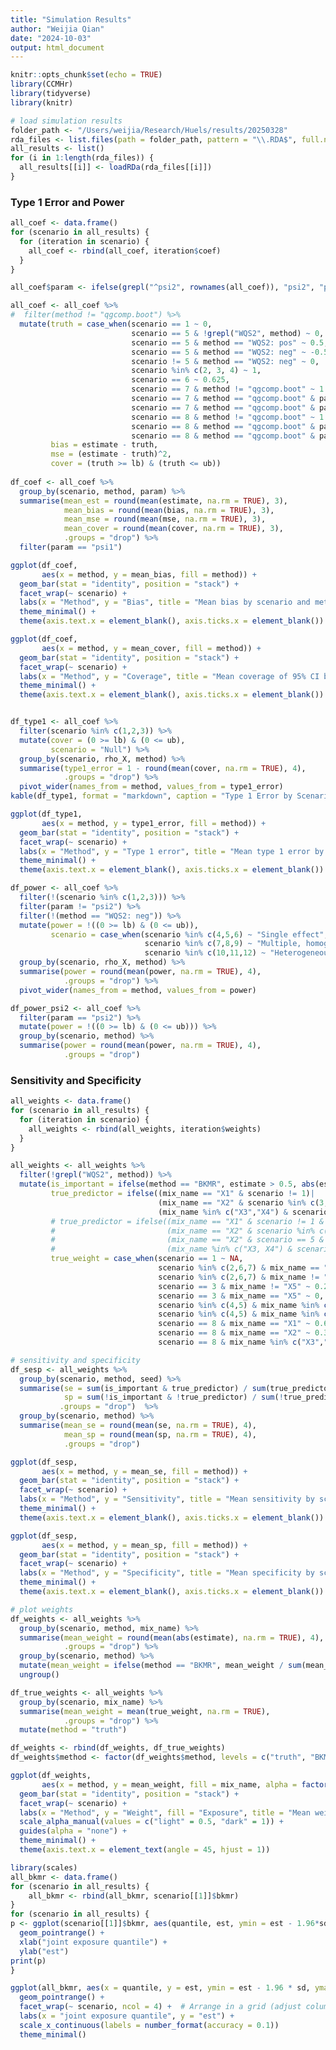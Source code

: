 ```yaml
---
title: "Simulation Results"
author: "Weijia Qian"
date: "2024-10-03"
output: html_document
---
```


```r
knitr::opts_chunk$set(echo = TRUE)
library(CCMHr)
library(tidyverse)
library(knitr)

# load simulation results
folder_path <- "/Users/weijia/Research/Huels/results/20250328"
rda_files <- list.files(path = folder_path, pattern = "\\.RDA$", full.names = TRUE)
all_results <- list()
for (i in 1:length(rda_files)) {
  all_results[[i]] <- loadRDa(rda_files[[i]])
}
```

### Type 1 Error and Power
```r
all_coef <- data.frame()
for (scenario in all_results) {
  for (iteration in scenario) {
    all_coef <- rbind(all_coef, iteration$coef)
  }
}

all_coef$param <- ifelse(grepl("^psi2", rownames(all_coef)), "psi2", "psi1")

all_coef <- all_coef %>%
#  filter(method != "qgcomp.boot") %>%
  mutate(truth = case_when(scenario == 1 ~ 0,
                           scenario == 5 & !grepl("WQS2", method) ~ 0,
                           scenario == 5 & method == "WQS2: pos" ~ 0.5,
                           scenario == 5 & method == "WQS2: neg" ~ -0.5,
                           scenario != 5 & method == "WQS2: neg" ~ 0,
                           scenario %in% c(2, 3, 4) ~ 1,
                           scenario == 6 ~ 0.625,
                           scenario == 7 & method != "qgcomp.boot" ~ 1.2,
                           scenario == 7 & method == "qgcomp.boot" & param == "psi1" ~ 1,
                           scenario == 7 & method == "qgcomp.boot" & param == "psi2" ~ 0.2,
                           scenario == 8 & method != "qgcomp.boot" ~ 1.7,
                           scenario == 8 & method == "qgcomp.boot" & param == "psi1" ~ 1.5,
                           scenario == 8 & method == "qgcomp.boot" & param == "psi2" ~ 0.2),
         bias = estimate - truth,
         mse = (estimate - truth)^2,
         cover = (truth >= lb) & (truth <= ub))
  
df_coef <- all_coef %>%
  group_by(scenario, method, param) %>%
  summarise(mean_est = round(mean(estimate, na.rm = TRUE), 3),
            mean_bias = round(mean(bias, na.rm = TRUE), 3),
            mean_mse = round(mean(mse, na.rm = TRUE), 3),
            mean_cover = round(mean(cover, na.rm = TRUE), 3),
            .groups = "drop") %>%
  filter(param == "psi1")

ggplot(df_coef, 
       aes(x = method, y = mean_bias, fill = method)) +
  geom_bar(stat = "identity", position = "stack") +
  facet_wrap(~ scenario) +                           
  labs(x = "Method", y = "Bias", title = "Mean bias by scenario and method") +
  theme_minimal() +
  theme(axis.text.x = element_blank(), axis.ticks.x = element_blank())

ggplot(df_coef, 
       aes(x = method, y = mean_cover, fill = method)) +
  geom_bar(stat = "identity", position = "stack") +
  facet_wrap(~ scenario) +                           
  labs(x = "Method", y = "Coverage", title = "Mean coverage of 95% CI by scenario and method") +
  theme_minimal() +
  theme(axis.text.x = element_blank(), axis.ticks.x = element_blank())


df_type1 <- all_coef %>%
  filter(scenario %in% c(1,2,3)) %>%
  mutate(cover = (0 >= lb) & (0 <= ub),
         scenario = "Null") %>%
  group_by(scenario, rho_X, method) %>%
  summarise(type1_error = 1 - round(mean(cover, na.rm = TRUE), 4),
            .groups = "drop") %>%
  pivot_wider(names_from = method, values_from = type1_error)
kable(df_type1, format = "markdown", caption = "Type 1 Error by Scenario and Method")

ggplot(df_type1, 
       aes(x = method, y = type1_error, fill = method)) +
  geom_bar(stat = "identity", position = "stack") +  
  facet_wrap(~ scenario) +                           
  labs(x = "Method", y = "Type 1 error", title = "Mean type 1 error by scenario and method") +
  theme_minimal() +
  theme(axis.text.x = element_blank(), axis.ticks.x = element_blank())

df_power <- all_coef %>%
  filter(!(scenario %in% c(1,2,3))) %>%
  filter(param != "psi2") %>%
  filter(!(method == "WQS2: neg")) %>%
  mutate(power = !((0 >= lb) & (0 <= ub)),
         scenario = case_when(scenario %in% c(4,5,6) ~ "Single effect",
                              scenario %in% c(7,8,9) ~ "Multiple, homogeneous effect",
                              scenario %in% c(10,11,12) ~ "Heterogeneous effect")) %>%
  group_by(scenario, rho_X, method) %>%
  summarise(power = round(mean(power, na.rm = TRUE), 4),
            .groups = "drop") %>%
  pivot_wider(names_from = method, values_from = power)

df_power_psi2 <- all_coef %>%
  filter(param == "psi2") %>%
  mutate(power = !((0 >= lb) & (0 <= ub))) %>%
  group_by(scenario, method) %>%
  summarise(power = round(mean(power, na.rm = TRUE), 4),
            .groups = "drop")
```

### Sensitivity and Specificity
```r
all_weights <- data.frame()
for (scenario in all_results) {
  for (iteration in scenario) {
    all_weights <- rbind(all_weights, iteration$weights)
  }
}

all_weights <- all_weights %>%
  filter(!grepl("WQS2", method)) %>%
  mutate(is_important = ifelse(method == "BKMR", estimate > 0.5, abs(estimate) > 0.2),
         true_predictor = ifelse((mix_name == "X1" & scenario != 1)|
                                 (mix_name == "X2" & scenario %in% c(3,4,5,8)) |
                                 (mix_name %in% c("X3","X4") & scenario == 3), TRUE, FALSE),
         # true_predictor = ifelse((mix_name == "X1" & scenario != 1 & method != "WQS2: neg") | 
         #                         (mix_name == "X2" & scenario %in% c(3,4,8)) |
         #                         (mix_name == "X2" & scenario == 5 & method != "WQS2: pos") |
         #                         (mix_name %in% c("X3, X4") & scenario == 3), TRUE, FALSE),
         true_weight = case_when(scenario == 1 ~ NA,
                                 scenario %in% c(2,6,7) & mix_name == "X1" ~ 1,
                                 scenario %in% c(2,6,7) & mix_name != "X1" ~ 0,
                                 scenario == 3 & mix_name != "X5" ~ 0.25,
                                 scenario == 3 & mix_name == "X5" ~ 0,
                                 scenario %in% c(4,5) & mix_name %in% c("X1","X2") ~ 0.5,
                                 scenario %in% c(4,5) & mix_name %in% c("X3","X4","X5") ~ 0,
                                 scenario == 8 & mix_name == "X1" ~ 0.667,
                                 scenario == 8 & mix_name == "X2" ~ 0.333,
                                 scenario == 8 & mix_name %in% c("X3","X4","X5") ~ 0))

# sensitivity and specificity
df_sesp <- all_weights %>%
  group_by(scenario, method, seed) %>%
  summarise(se = sum(is_important & true_predictor) / sum(true_predictor),
            sp = sum(!is_important & !true_predictor) / sum(!true_predictor),
           .groups = "drop")  %>%
  group_by(scenario, method) %>%
  summarise(mean_se = round(mean(se, na.rm = TRUE), 4),
            mean_sp = round(mean(sp, na.rm = TRUE), 4),
            .groups = "drop")

ggplot(df_sesp, 
       aes(x = method, y = mean_se, fill = method)) +
  geom_bar(stat = "identity", position = "stack") +
  facet_wrap(~ scenario) +                           
  labs(x = "Method", y = "Sensitivity", title = "Mean sensitivity by scenario and method") +
  theme_minimal() +
  theme(axis.text.x = element_blank(), axis.ticks.x = element_blank())

ggplot(df_sesp, 
       aes(x = method, y = mean_sp, fill = method)) +
  geom_bar(stat = "identity", position = "stack") +
  facet_wrap(~ scenario) +                           
  labs(x = "Method", y = "Specificity", title = "Mean specificity by scenario and method") +
  theme_minimal() +
  theme(axis.text.x = element_blank(), axis.ticks.x = element_blank())

# plot weights
df_weights <- all_weights %>%
  group_by(scenario, method, mix_name) %>%
  summarise(mean_weight = round(mean(abs(estimate), na.rm = TRUE), 4),
            .groups = "drop") %>%
  group_by(scenario, method) %>%
  mutate(mean_weight = ifelse(method == "BKMR", mean_weight / sum(mean_weight), mean_weight)) %>%
  ungroup()

df_true_weights <- all_weights %>%
  group_by(scenario, mix_name) %>%
  summarise(mean_weight = mean(true_weight, na.rm = TRUE),
            .groups = "drop") %>%
  mutate(method = "truth")

df_weights <- rbind(df_weights, df_true_weights)
df_weights$method <- factor(df_weights$method, levels = c("truth", "BKMR", "BWS", "qgcomp.noboot", "WQS"))

ggplot(df_weights, 
       aes(x = method, y = mean_weight, fill = mix_name, alpha = factor(ifelse(scenario %in% c(1, 5), "light", "dark")))) +
  geom_bar(stat = "identity", position = "stack") +  
  facet_wrap(~ scenario) +                           
  labs(x = "Method", y = "Weight", fill = "Exposure", title = "Mean weights by scenario and method") +
  scale_alpha_manual(values = c("light" = 0.5, "dark" = 1)) + 
  guides(alpha = "none") + 
  theme_minimal() +
  theme(axis.text.x = element_text(angle = 45, hjust = 1))
```

```r
library(scales)
all_bkmr <- data.frame()
for (scenario in all_results) {
    all_bkmr <- rbind(all_bkmr, scenario[[1]]$bkmr)
}
for (scenario in all_results) {
p <- ggplot(scenario[[1]]$bkmr, aes(quantile, est, ymin = est - 1.96*sd, ymax = est + 1.96*sd)) +
  geom_pointrange() + 
  xlab("joint exposure quantile") +
  ylab("est")
print(p)
}

ggplot(all_bkmr, aes(x = quantile, y = est, ymin = est - 1.96 * sd, ymax = est + 1.96 * sd)) +
  geom_pointrange() + 
  facet_wrap(~ scenario, ncol = 4) +  # Arrange in a grid (adjust columns as needed)
  labs(x = "joint exposure quantile", y = "est") +
  scale_x_continuous(labels = number_format(accuracy = 0.1))
  theme_minimal()
```


